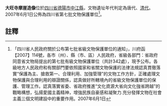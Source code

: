 {{msg:四川省文物保護單位
|名稱 = 大旺寺摩崖造像
|編號 = 250
|圖片 = 
|級別 = S7
|分類 = 
|時代 = [[唐代|唐代]]、[[清代|清代]]
|地点 = [[四川省|四川省]][[德陽市|德陽市]][[中江縣|中江縣]]
|坐標 =
|登錄 = 2007年6月1日
}}
'''大旺寺摩崖造像'''位於[[四川省|四川省]][[德陽市|德陽市]][[中江縣|中江縣]]，文物遺址年代判定為唐代、[[清代|清代]]。2007年6月1日公佈為四川省第七批文物保護單位<ref>「四川省人民政府關於公布第七批省級文物保護單位的通知」，川府函【2007】114號，各市（州）、縣（市、區）人民政府，省級各部門：省政府同意省文物局提出的第七批有級文物保護單位（共計342處），現予公布。各級地方人民政府和有關部門要依照國家和省關文物保護的法律法規認真貫徹落實“保護為主、搶救第一、合理利用、加強管理”的文物工作方針，正確處理文物保護與合理利用的辯證關係，認真做好所轄境內的省級文物保護單位的保護、管理工作。認真落實省委、省政府推進“文化資源大省向文化強省跨越”的戰略構想，弘揚愛國主義精神，增強民族自豪感和凝聚力.充分發揮文物在社會主義三個文明建設中的重要作用。2007年6月1日</ref>。
==註釋==
{{reflist}}
{{文物保護單位小作品}}